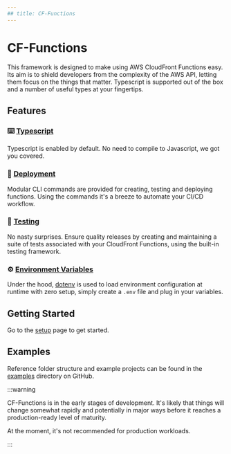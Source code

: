 ```yaml
---
## title: CF-Functions
---
```



<Badges />

# CF-Functions

This framework is designed to make using AWS CloudFront Functions easy. Its aim is to shield developers from
the complexity of the AWS API, letting them focus on the things that matter. Typescript is supported
out of the box and a number of useful types at your fingertips.

## Features

### ⌨️ [Typescript](/docs/usage/typescript)

Typescript is enabled by default. No need to compile to Javascript, we got you covered.

### 🤖 [Deployment](/docs/usage/deployment)

Modular CLI commands are provided for creating, testing and deploying functions. Using the commands it's a breeze to
automate your CI/CD workflow.

### 🧪 [Testing](/docs/usage/testing)

No nasty surprises. Ensure quality releases by creating and maintaining a suite of tests associated with your CloudFront
Functions, using the built-in testing framework.

### ⚙️ [Environment Variables](/docs/usage/environment-variables)

Under the hood, [dotenv](https://www.npmjs.com/package/dotenv) is used to load environment configuration at runtime with zero
setup, simply create a `.env` file and plug in your variables.

## Getting Started

Go to the [setup](./docs/setup) page to get started.

## Examples

Reference folder structure and example projects can be found in the
[examples](https://github.com/burketyler/cf-functions/tree/master/examples) directory on GitHub.

:::warning

CF-Functions is in the early stages of development. It's likely that things will change somewhat
rapidly and potentially in major ways before it reaches a production-ready level of maturity.

At the moment, it's not recommended for production workloads.

:::
